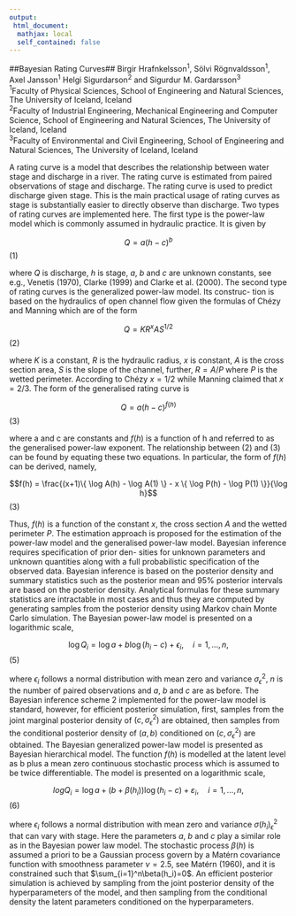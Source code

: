 ```yaml
---
output: 
 html_document:
  mathjax: local
  self_contained: false
---
```

##Bayesian Rating Curves##
Birgir Hrafnkelsson$^{1}$, Sölvi Rögnvaldsson$^{1}$, Axel Jansson$^{1}$ Helgi Sigurdarson$^{2}$ and Sigurdur M. Gardarsson$^{3}$   
$^1$Faculty of Physical Sciences, School of Engineering and Natural Sciences, The University of Iceland, Iceland   
$^2$Faculty of Industrial Engineering, Mechanical Engineering and Computer Science, School of Engineering and Natural Sciences, The University of Iceland, Iceland   
$^3$Faculty of Environmental and Civil Engineering, School of Engineering and Natural Sciences, The University of Iceland, Iceland 

   
A rating curve is a model that describes the relationship between water stage and discharge in a river. The rating curve is estimated from paired observations of stage and discharge. The rating curve is used to predict discharge given stage. This is the main practical usage of rating curves as stage is substantially easier to directly observe than discharge. Two types of rating curves are implemented here. The first type is the power-law model which is commonly assumed in hydraulic practice. It is given by

$$Q = a(h − c)^b$$ (1)

where $Q$ is discharge, $h$ is stage, $a$, $b$ and $c$ are unknown constants, see e.g., Venetis (1970), Clarke (1999) and Clarke et al. (2000).
The second type of rating curves is the generalized power-law model. Its construc- tion is based on the hydraulics of open channel flow given the formulas of Chézy and Manning which are of the form

$$Q = KR^{x}AS^{1/2}$$ (2)

where $K$ is a constant, $R$ is the hydraulic radius, $x$ is constant, $A$ is the cross section area, $S$ is the slope of the channel, further, $R = A/P$ where $P$ is the wetted perimeter. According to Chézy $x = 1/2$ while Manning claimed that $x = 2/3$. The form of the generalised rating curve is

$$Q = a(h − c)^{f(h)}$$ (3)

where a and c are constants and $f(h)$ is a function of h and referred to as the generalised power-law exponent. The relationship between (2) and (3) can be found by equating these two equations. In particular, the form of $f(h)$ can be derived, namely,

$$f(h) = \frac{(x+1)\{ \log A(h) - \log A(1) \}  - x \{ \log P(h) - \log P(1)  \}}{\log h}$$ (3)

Thus, $f(h)$ is a function of the constant $x$, the cross section $A$ and the wetted perimeter $P$.
The estimation approach is proposed for the estimation of the power-law model and the generalised power-law model. Bayesian inference requires specification of prior den- sities for unknown parameters and unknown quantities along with a full probabilistic specification of the observed data. Bayesian inference is based on the posterior density and summary statistics such as the posterior mean and 95% posterior intervals are based on the posterior density. Analytical formulas for these summary statistics are intractable in most cases and thus they are computed by generating samples from the posterior density using Markov chain Monte Carlo simulation. The Bayesian power-law model is presented on a logarithmic scale,

$$\log Q_i = \log a + b \log(h_i -c) + \epsilon_i, \quad i = 1,...,n,$$ (5)


where $\epsilon_i$ follows a normal distribution with mean zero and variance $\sigma_{\epsilon}^2$, $n$ is the number of paired observations and $a$, $b$ and $c$ are as before. The Bayesian inference scheme 2 implemented for the power-law model is standard, however, for efficient posterior simulation, first, samples from the joint marginal posterior density of $(c, \sigma_{\epsilon}^2)$ are obtained, then samples from the conditional posterior density of $(a, b)$ conditioned on $(c, \sigma_{\epsilon}^2)$ are obtained.
The Bayesian generalized power-law model is presented as Bayesian hierarchical model. The function $f(h)$ is modelled at the latent level as b plus a mean zero continuous stochastic process which is assumed to be twice differentiable. The model is presented on a logarithmic scale,

$$log Q_i = \log a + (b + \beta(h_i)) \log(h_i -c) + \varepsilon_i, \quad i = 1,...,n,$$ (6)

where $\epsilon_i$ follows a normal distribution with mean zero and variance $\sigma(h_i)_{\epsilon}^2$ that can vary with stage. Here the parameters $a$, $b$ and $c$ play a similar role as in the Bayesian power law model. The stochastic process $\beta(h)$ is assumed a priori to be a Gaussian process govern by a Matérn covariance function with smoothness parameter $\nu = 2.5$, see Matérn (1960), and it is constrained such that $\sum_{i=1}^n\beta(h_i)=0$. An efficient posterior simulation is achieved by sampling from the joint posterior density of the hyperparameters of the model, and then sampling from the conditional density the latent parameters conditioned on the hyperparameters.